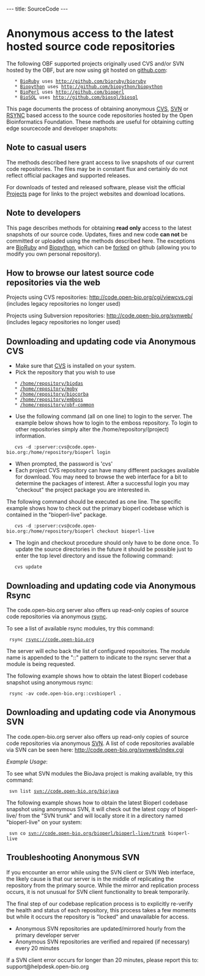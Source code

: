 ---
title: SourceCode
---

=Anonymous access to the latest hosted source code repositories=

The following OBF supported projects originally used CVS and/or SVN hosted by the OBF, but are now using git hosted on [http://github.com github.com]:

    * [http://www.bioruby.org BioRuby] uses http://github.com/bioruby/bioruby
    * [http://www.biopython.org Biopython] uses http://github.com/biopython/biopython
    * [http://www.bioperl.org BioPerl] uses http://github.com/bioperl
    * [http://www.biosql.org BioSQL] uses http://github.com/biosql/biosql

This page documents the process of obtaining anonymous [[wp:Concurrent_Versions_System | CVS]], [[wp:SVN | SVN]] or [[wp:Rsync | RSYNC]] based access to the source code repositories hosted by the Open Bioinformatics Foundation. These methods are useful for obtaining cutting edge sourcecode and developer snapshots:

== Note to casual users ==

The methods described here grant access to live snapshots of our current code repositories. The files may be in constant flux and certainly do not reflect official packages and supported releases. 

For downloads of tested and released software, please visit the official [[Projects]] page for links to the project websites and download locations.

== Note to developers ==

This page describes methods for obtaining '''read only''' access to the latest snapshots of our source code. Updates, fixes and new code '''can not''' be committed or uploaded using the methods described here. The exceptions are [http://github.com/bioruby/bioruby/tree/master BioRuby] and [http://github.com/biopython/biopython/tree/master Biopython], which can be [http://github.com/pjotrp/bioruby-testing-central/wikis forked] on github (allowing you to modify you own personal repository).

==How to browse our latest source code repositories via the web==

Projects using CVS repositories:  http://code.open-bio.org/cgi/viewcvs.cgi (includes legacy repositories no longer used)

Projects using Subversion repositories:  http://code.open-bio.org/svnweb/  (includes legacy repositories no longer used)

==Downloading and updating code via Anonymous CVS==

* Make sure that [[wp:Concurrent_Versions_System | CVS]] is installed on your system.
* Pick the repository that you wish to use

    * [http://code.open-bio.org/cgi/viewcvs.cgi/?cvsroot=biodas /home/repository/biodas]
    * [http://code.open-bio.org/cgi/viewcvs.cgi/?cvsroot=biomoby /home/repository/moby]
    * [http://code.open-bio.org/cgi/viewcvs.cgi/?cvsroot=biocorba /home/repository/biocorba]
    * [http://code.open-bio.org/cgi/viewcvs.cgi/?cvsroot=emboss /home/repository/emboss]
    * [http://code.open-bio.org/cgi/viewcvs.cgi/?cvsroot=obf-common /home/repository/obf-common] 
* Use the following command (all on one line) to login to the server. The example below shows how to login to the emboss repository. To login to other repositories simply alter the /home/repository/(project) information.
    cvs -d :pserver:cvs@code.open-bio.org:/home/repository/bioperl login
* When prompted, the password is 'cvs'
* Each project CVS repository can have many different packages available for download. You may need to browse the web interface for a bit to determine the packages of interest. After a successful login you may "checkout" the project package you are interested in.
The following command should be executed as one line. The specific example shows how to check out the primary bioperl codebase which is contained in the "bioperl-live" package.
    cvs -d :pserver:cvs@code.open-bio.org:/home/repository/bioperl checkout bioperl-live
* The login and checkout procedure should only have to be done once. To update the source directories in the future it should be possible just to enter the top level directory and issue the following command:
    cvs update

==Downloading and updating code via Anonymous Rsync==

The code.open-bio.org server also offers up read-only copies of source code repositories via anonymous [[wp:Rsync | rsync]]. 

To see a list of available rsync modules, try this command:

  rsync rsync://code.open-bio.org

The server will echo back the list of configured repositories. The module name is appended to the "::" pattern to indicate to the rsync server that a module is being requested. 

The following example shows how to obtain the latest Bioperl codebase snapshot using anonymous rsync:

  rsync -av code.open-bio.org::cvsbioperl .


==Downloading and updating code via Anonymous SVN==

The code.open-bio.org server also offers up read-only copies of source code repositories via anonymous [[wp:SVN | SVN]]. A list of code repositories available via SVN can be seen here: http://code.open-bio.org/svnweb/index.cgi

''Example Usage'':

To see what SVN modules the BioJava project is making available, try this command:

  svn list svn://code.open-bio.org/biojava

The following example shows how to obtain the latest Bioperl codebase snapshot using anonymous SVN, it will check out the latest copy of bioperl-live/ from the "SVN trunk" and will locally store it in a directory named "bioperl-live" on your system:

  svn co svn://code.open-bio.org/bioperl/bioperl-live/trunk bioperl-live

==Troubleshooting Anonymous SVN==

If you encounter an error while using the SVN client or SVN Web interface, the likely cause is that our server is in the middle of replicating the repository from the primary source. While the mirror and replication process occurs, it is not unusual for SVN client functionality to break temporarily. 

The final step of our codebase replication process is to explicitly re-verify the health and status of each repository, this process takes a few moments but while it occurs the repository is "locked" and unavailable for access.  

* Anonymous SVN repositories are updated/mirrored hourly from the primary developer server
* Anonymous SVN repositories are verified and repaired (if necessary) every 20 minutes

If a SVN client error occurs for longer than 20 minutes, please report this to: support@helpdesk.open-bio.org